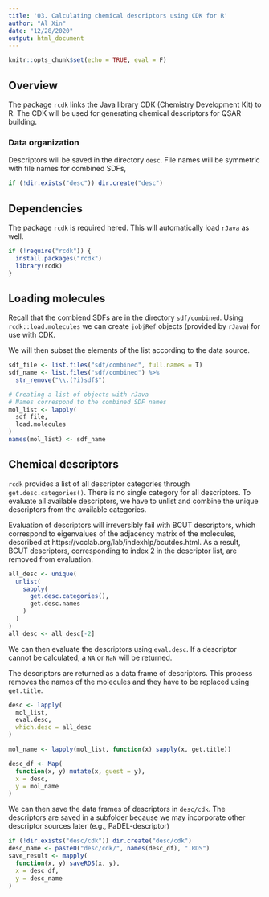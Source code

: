 ```yaml
---
title: '03. Calculating chemical descriptors using CDK for R'
author: "Al Xin"
date: "12/28/2020"
output: html_document
---
```


```r
knitr::opts_chunk$set(echo = TRUE, eval = F)
```

## Overview

The package `rcdk` links the Java library CDK (Chemistry Development Kit) to R. The CDK will be used for generating chemical descriptors for QSAR building.

### Data organization 

Descriptors will be saved in the directory `desc`. File names will be symmetric with file names for combined SDFs, 

```r
if (!dir.exists("desc")) dir.create("desc")
```

## Dependencies

The package `rcdk` is required hered. This will automatically load `rJava` as well. 

```r
if (!require("rcdk")) {
  install.packages("rcdk")
  library(rcdk)
}
```

## Loading molecules

Recall that the combiend SDFs are in the directory `sdf/combined`. Using `rcdk::load.molecules` we can create `jobjRef` objects (provided by `rJava`) for use with CDK.

We will then subset the elements of the list according to the data source. 

```r
sdf_file <- list.files("sdf/combined", full.names = T)
sdf_name <- list.files("sdf/combined") %>%
  str_remove("\\.(?i)sdf$")

# Creating a list of objects with rJava
# Names correspond to the combined SDF names
mol_list <- lapply(
  sdf_file, 
  load.molecules
)
names(mol_list) <- sdf_name
```

## Chemical descriptors

`rcdk` provides a list of all descriptor categories through `get.desc.categories()`. There is no single category for all descriptors. To evaluate all available descriptors, we have to unlist and combine the unique descriptors from the available categories. 

Evaluation of descriptors will irreversibly fail with BCUT descriptors, which correspond to eigenvalues of the adjacency matrix of the molecules, described at https://vcclab.org/lab/indexhlp/bcutdes.html. As a result, BCUT descriptors, corresponding to index 2 in the descriptor list, are removed from evaluation. 

```r
all_desc <- unique(
  unlist(
    sapply(
      get.desc.categories(), 
      get.desc.names
    )
  )
)
all_desc <- all_desc[-2]
```

We can then evaluate the descriptors using `eval.desc`. If a descriptor cannot be calculated, a `NA` or `NaN` will be returned.

The descriptors are returned as a data frame of descriptors. This process removes the names of the molecules and they have to be replaced using `get.title`. 

```r
desc <- lapply(
  mol_list, 
  eval.desc, 
  which.desc = all_desc
)

mol_name <- lapply(mol_list, function(x) sapply(x, get.title))

desc_df <- Map(
  function(x, y) mutate(x, guest = y), 
  x = desc, 
  y = mol_name
)
```

We can then save the data frames of descriptors in `desc/cdk`. The descriptors are saved in a subfolder because we may incorporate other descriptor sources later (e.g., PaDEL-descriptor) 

```r
if (!dir.exists("desc/cdk")) dir.create("desc/cdk")
desc_name <- paste0("desc/cdk/", names(desc_df), ".RDS")
save_result <- mapply(
  function(x, y) saveRDS(x, y), 
  x = desc_df, 
  y = desc_name
)
```
